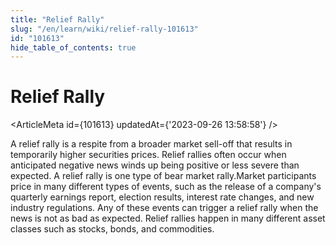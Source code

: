 ```yaml
---
title: "Relief Rally"
slug: "/en/learn/wiki/relief-rally-101613"
id: "101613"
hide_table_of_contents: true
---
```



# Relief Rally

<ArticleMeta id={101613} updatedAt={'2023-09-26 13:58:58'} />
<div className='border-solid border-b border-t-0 my-4 border-[var(--ifm-color-gray-300)]' />

A relief rally is a respite from a broader market sell-off that results in temporarily higher securities prices. Relief rallies often occur when anticipated negative news winds up being positive or less severe than expected. A relief rally is one type of bear market rally.Market participants price in many different types of events, such as the release of a company's quarterly earnings report, election results, interest rate changes, and new industry regulations. Any of these events can trigger a relief rally when the news is not as bad as expected. Relief rallies happen in many different asset classes such as stocks, bonds, and commodities.

